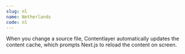 ```yaml
---
slug: nl
name: Netherlands
code: nl
---
```


When you change a source file, Contentlayer automatically updates the content cache, which prompts
Next.js to reload the content on screen.
